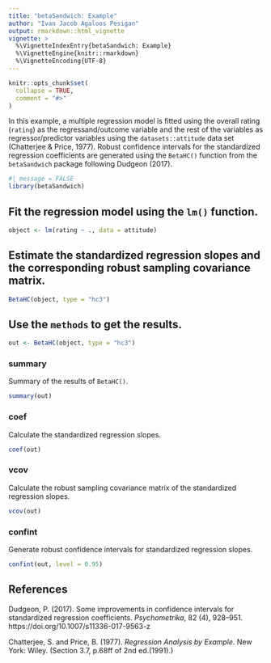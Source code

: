 ```yaml
---
title: "betaSandwich: Example"
author: "Ivan Jacob Agaloos Pesigan"
output: rmarkdown::html_vignette
vignette: >
  %\VignetteIndexEntry{betaSandwich: Example}
  %\VignetteEngine{knitr::rmarkdown}
  %\VignetteEncoding{UTF-8}
---
```


```r
knitr::opts_chunk$set(
  collapse = TRUE,
  comment = "#>"
)
```

In this example, a multiple regression model is fitted
using the overall rating (`rating`) as the regressand/outcome variable
and the rest of the variables as regressor/predictor variables
using the `datasets::attitude` data set (Chatterjee & Price, 1977).
Robust confidence intervals for the standardized regression coefficients are generated
using the `BetaHC()` function from the `betaSandwich` package following Dudgeon (2017).

```r
#| message = FALSE
library(betaSandwich)
```

## Fit the regression model using the `lm()` function.

```r
object <- lm(rating ~ ., data = attitude)
```

## Estimate the standardized regression slopes and the corresponding robust sampling covariance matrix.

```r
BetaHC(object, type = "hc3")
```

## Use the `methods` to get the results.

```r
out <- BetaHC(object, type = "hc3")
```

### summary

Summary of the results of `BetaHC()`.

```r
summary(out)
```

### coef

Calculate the standardized regression slopes.

```r
coef(out)
```

### vcov

Calculate the robust sampling covariance matrix of the standardized regression slopes.

```r
vcov(out)
```

### confint

Generate robust confidence intervals for standardized regression slopes.

```r
confint(out, level = 0.95)
```

## References

Dudgeon, P. (2017).
Some improvements in confidence intervals for standardized regression coefficients. 
*Psychometrika*, 82 (4), 928–951.
https://doi.org/10.1007/s11336-017-9563-z

Chatterjee, S. and Price, B. (1977).
*Regression Analysis by Example*.
New York: Wiley.
(Section 3.7, p.68ff of 2nd ed.(1991).) 
